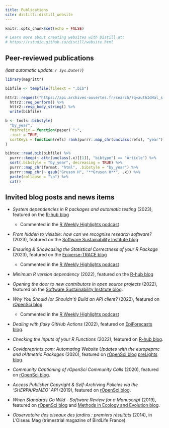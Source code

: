 ```yaml
---
title: Publications
site: distill::distill_website
---
```


```r
knitr::opts_chunk$set(echo = FALSE)

# Learn more about creating websites with Distill at:
# https://rstudio.github.io/distill/website.html

```

## Peer-reviewed publications

*(last automatic update: `r Sys.Date()`)*

```r
library(magrittr)

bibfile <- tempfile(fileext = ".bib")

httr2::request("https://api.archives-ouvertes.fr/search/?q=authIdHal_s:hugo-gruson&wt=bibtex") %>%
  httr2::req_perform() %>%
  httr2::resp_body_string() %>%
  write(bibfile)
```

```r
b <- tools::bibstyle(
  "by_year", 
  fmtPrefix = function(paper) "-", 
  .init = TRUE, 
  sortKeys = function(refs) rank(purrr::map_chr(unclass(refs), "year"))
)

bibtex::read.bib(bibfile) %>%
  purrr::keep(~ attr(unclass(.x)[[1]], "bibtype") == "Article") %>%
  sort(.bibstyle = "by_year", decreasing = TRUE) %>%
  purrr::map_chr(format, "html", .bibstyle = "by_year") %>%
  purrr::map_chr(~ gsub("Gruson H", "**Gruson H**", .x)) %>%
  paste(collapse = "\n") %>%
  cat()
```

## Invited blog posts and news items

-   *System dependencies in R packages and automatic testing* (2023), featured
    on the [R-hub blog](https://blog.r-hub.io/2023/09/26/system-dependency/)

    -   Commented in the [R Weekly Highlights
        podcast](https://podverse.fm/clip/k8RPsYA1Ee)

-   *From hidden to visisble: how can we recognise research software?* (2023),
    featured on the [Software Sustainability Institute
    blog](https://software.ac.uk/blog/2023-08-01-hidden-visible-how-can-we-recognise-research-software)

-   *Ensuring & Showcasing the Statistical Correctness of your R Package*
    (2023), featured on the [Epiverse-TRACE
    blog](https://epiverse-trace.github.io/posts/statistical-correctness/)

    -   Commented in the [R Weekly Highlights
        podcast](https://podverse.fm/clip/EkvfvBF6AW)

-   *Minimum R version dependency* (2022), featured on the [R-hub
    blog](https://blog.r-hub.io/2022/09/12/r-dependency/)

-   *Opening the door to new contributors in open source projects* (2022),
    featured on the [Software Sustainability Institute
    blog](https://www.software.ac.uk/blog/2022-06-22-opening-door-new-contributors-open-source-projects).

-   *Why You Should (or Shouldn't) Build an API client?* (2022), featured on
    [rOpenSci
    blog](https://ropensci.org/blog/2022/06/16/publicize-api-client-yes-no/).

    -   Commented in the [R Weekly Highlights
        podcast](https://share.fireside.fm/episode/87RSVeFz+4qaUu8e0?t=538)

-   *Dealing with flaky GitHub Actions* (2022), featured on [EpiForecasts
    blog](https://epiforecasts.io/posts/2022-04-11-robust-actions/robust-actions.html).

-   *Checking the Inputs of your R Functions* (2022), featured on [R-hub
    blog](https://blog.r-hub.io/2022/03/10/input-checking/).

-   *Covidpreprints.com: Automating Website Updates with the europepmc and
    rAltmetric Packages* (2020), featured on [rOpenSci
    blog](https://ropensci.org/blog/2020/10/13/covidpreprints/) [preLights
    blog](https://prelights.biologists.com/news/covidpreprints-com-automating-website-updates-with-the-europepmc-and-raltmetric-packages/).

-   *Community Captioning of rOpenSci Community Calls* (2020), featured on
    [rOpenSci blog](https://ropensci.org/blog/2020/07/15/subtitles/).

-   *Access Publisher Copyright & Self-Archiving Policies via the 'SHERPA/RoMEO'
    API* (2019), featured on [rOpenSci
    blog](https://ropensci.org/blog/2019/06/04/rromeo/).

-   *When Standards Go Wild - Software Review for a Manuscript* (2019), featured
    on [rOpenSci blog](https://ropensci.org/blog/2019/04/18/wild-standards/) and
    [Methods in Ecology and Evolution
    blog](https://methodsblog.com/2019/04/18/ropensci-code-review-guidelines/).

-   *Observatoire des oiseaux des jardins : premiers résultats* (2014), in
    L'Oiseau Mag (trimestrial magazine of BirdLife France).
